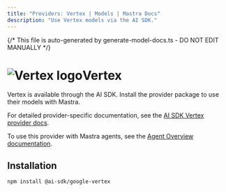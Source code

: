 ```yaml
---
title: "Providers: Vertex | Models | Mastra Docs"
description: "Use Vertex models via the AI SDK."
---
```


{/* This file is auto-generated by generate-model-docs.ts - DO NOT EDIT MANUALLY */}

# <img src="https://models.dev/logos/google-vertex.svg" alt="Vertex logo" className="inline w-8 h-8 mr-2 align-middle dark:invert dark:brightness-0 dark:contrast-200" />Vertex

Vertex is available through the AI SDK. Install the provider package to use their models with Mastra.

For detailed provider-specific documentation, see the [AI SDK Vertex provider docs](https://ai-sdk.dev/providers/ai-sdk-providers/google-vertex).

To use this provider with Mastra agents, see the [Agent Overview documentation](/docs/agents/overview).

## Installation

```bash npm2yarn copy
npm install @ai-sdk/google-vertex
```
